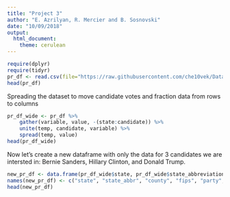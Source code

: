 ```yaml
---
title: "Project 3"
author: "E. Azrilyan, R. Mercier and B. Sosnovski"
date: "10/09/2018"
output: 
  html_document: 
    theme: cerulean
---
```

```r
require(dplyr)
require(tidyr)
pr_df <- read.csv(file="https://raw.githubusercontent.com/che10vek/Data-607-Assignments/master/Primary_Results2016%20(1).csv", header=TRUE, sep=",")
head(pr_df)
```
Spreading the dataset to move candidate votes and fraction data from rows to columns

```r
pr_df_wide <- pr_df %>%
    gather(variable, value, -(state:candidate)) %>%
    unite(temp, candidate, variable) %>%
    spread(temp, value)
head(pr_df_wide)
```

Now let's create a new dataframe with only the data for 3 candidates we are intersted in: Bernie Sanders, Hillary Clinton, and Donald Trump.

```r
new_pr_df <- data.frame(pr_df_wide$state, pr_df_wide$state_abbreviation, pr_df_wide$county, pr_df_wide$fips, pr_df_wide$party, pr_df_wide$`Bernie Sanders_fraction_votes`, pr_df_wide$`Bernie Sanders_votes`, pr_df_wide$`Hillary Clinton_fraction_votes`, pr_df_wide$`Hillary Clinton_votes`, pr_df_wide$`Donald Trump_fraction_votes`, pr_df_wide$`Donald Trump_votes`)
names(new_pr_df) <- c("state", "state_abbr", "county", "fips", "party", "sanders fraction votes", "sanders votes", "clinton fraction votes", "clinton votes","trump fraction votes", "trump votes")
head(new_pr_df)
```
